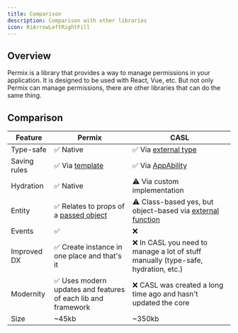 ```yaml
---
title: Comparison
description: Comparison with other libraries
icon: RiArrowLeftRightFill
---
```


## Overview

Permix is a library that provides a way to manage permissions in your application. It is designed to be used with React, Vue, etc. But not only Permix can manage permissions, there are other libraries that can do the same thing.

## Comparison

| Feature | Permix | CASL |
| --- | --- | --- |
| Type-safe | ✅ Native | ✅ Via [external type](https://casl.js.org/v6/en/advanced/typescript#permissions-inference) |
| Saving rules | ✅ Via [template](/docs/guide/caching) | ✅ Via [AppAbility](https://casl.js.org/v6/en/cookbook/cache-rules#the-issue) |
| Hydration | ✅ Native | ⚠️ Via custom implementation |
| Entity | ✅ Relates to props of a [passed object](/docs/guide/setup#type-based) | ⚠️ Class-based yes, but object-based via [external function](https://casl.js.org/v6/en/guide/subject-type-detection) |
| Events | ✅ | ❌ |
| Improved DX | ✅ Create instance in one place and that's it | ❌ In CASL you need to manage a lot of stuff manually (type-safe, hydration, etc.) |
| Modernity | ✅ Uses modern updates and features of each lib and framework | ❌ CASL was created a long time ago and hasn't updated the core |
| Size | ~45kb | ~350kb |
